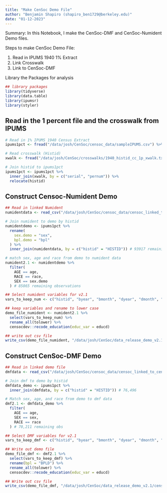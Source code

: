 ```yaml
---
title: "Make CenSoc Demo File"
author: "Benjamin Shapiro (shapiro_ben1729@berkeley.edu)"
date: "01-12-2023"
---
```


Summary: In this Notebook, I make the CenSoc-DMF and CenSoc-Numident Demo files. 

Steps to make CenSoc Demo File:

(1) Read in IPUMS 1940 1% Extract
(2) Link Crosswalk 
(2) Link to CenSoc-DMF 

Library the Packages for analysis 
```r
## library packages
library(tidyverse)
library(data.table)
library(ipumsr)
library(styler)
```

## Read in the 1 percent file and the crosswalk from IPUMS
```r
# Read in 1% IPUMS 1940 Census Extract
ipums1pct <- fread("/data/josh/CenSoc/censoc_data/sampleIPUMS.csv") %>% rename_all(tolower)

# Read crosswalk (Histid)
xwalk <- fread("/data/josh/CenSoc/crosswalks/1940_histid_cc_1p_xwalk.txt")

# Join histid to ipums1pct
ipums1pct <- ipums1pct %>%
  inner_join(xwalk, by = c("serial", "pernum")) %>%
  relocate(histid)
```

## Construct Censoc-Numident Demo
```r
## Read in linked Numident 
numidentdata <- read_csv("/data/josh/CenSoc/censoc_data/censoc_linked_to_census/v2.1/censoc_numident_v2.1_linked.csv")

# Join numident to demo by histid
numidentdemo <- ipums1pct %>%
  rename(
    sex.demo = "sex",
    bpl.demo = "bpl"
  ) %>%
  inner_join(numidentdata, by = c("histid" = "HISTID")) # 93917 remaining observations

# match sex, age and race from demo to numident data
numident2.1 <- numidentdemo %>%
  filter(
    AGE == age, 
    RACE == race,
    SEX == sex.demo
  ) # 85865 remaining observations

## Select numident variables for v2.1
vars_to_keep_num <- c("histid", "byear", "bmonth", "dyear", "dmonth", "death_age", "race_first", "race_first_cyear", "race_last", "bpl_string", "zip_residence", "socstate", "socstate_string", "age_first_application", "link_abe_exact_conservative", "weight", "weight_conservative", "PERWT", "AGE", "SEX", "bpl", "MBPL", "FBPL", "EDUCD", "EMPSTATD", "HISPAN", "INCNONWG", "INCWAGE", "MARST", "NATIVITY", "OCC", "OCCSCORE", "OWNERSHP", "PERNUM", "RACE", "RENT", "SERIAL", "STATEFIP", "URBAN")

## keep variables and rename to lower case 
demo_file_numident <- numident2.1 %>%
  select(vars_to_keep_num) %>% 
  rename_all(tolower) %>% 
  censocdev::recode_education(educ_var = educd) 

## write out csv file 
write_csv(demo_file_numident, "/data/josh/CenSoc/data_release_demo_v2.1/censoc_numident_demo_v2.1.csv")


```

## Construct CenSoc-DMF Demo
```r
## Read in linked demo file 
dmfdata <- read_csv("/data/josh/CenSoc/censoc_data/censoc_linked_to_census/v2.1/censoc_dmf_v2.1_linked.csv")

# Join dmf to demo by histid
dmfdata_demo <- ipums1pct %>%
  inner_join(dmfdata, by = c("histid" = "HISTID")) # 76,496

# Match sex, age, and race from demo to dmf data
dmf2.1 <- dmfdata_demo %>%
  filter(
    AGE == age,
    SEX == sex,
    RACE == race
  ) # 70,211 remaining obs

## Select DMF variables for v2.1
vars_to_keep_dmf <- c("histid", "byear", "bmonth", "dyear", "dmonth", "death_age", "link_abe_exact_conservative", "weight", "weight_conservative", "PERWT", "AGE", "SEX", "BPLD", "MBPL", "FBPL", "EDUCD", "EMPSTATD", "HISPAN", "INCNONWG", "INCWAGE", "MARST", "NATIVITY", "OCC", "OCCSCORE", "OWNERSHP", "PERNUM", "RACE", "RENT", "SERIAL", "STATEFIP", "URBAN")

## Write out demo file 
demo_file_dmf <- dmf2.1 %>%
  select(vars_to_keep_dmf) %>%
  rename(bpl = "BPLD") %>%
  rename_all(tolower) %>% 
  censocdev::recode_education(educ_var = educd) 

## Write out csv file 
write_csv(demo_file_dmf, "/data/josh/CenSoc/data_release_demo_v2.1/censoc_dmf_demo_v2.1.csv")
```

